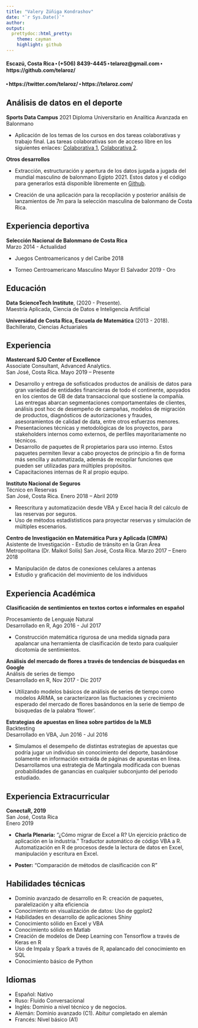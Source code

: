 ```yaml
---
title: "Valery Zúñiga Kondrashov"
date: "`r Sys.Date()`"
author: 
output:
  prettydoc::html_pretty:
    theme: cayman
    highlight: github
---
```


#### Escazú, Costa Rica ⬝ (+506) 8439-4445 ⬝ telaroz@gmail.com ⬝ https://github.com/telaroz/ 
#### ⬝ https://twitter.com/telaroz/ ⬝ https://telaroz.com/

## Análisis de datos en el deporte

**Sports Data Campus** 2021
Diploma Universitario en Analítica Avanzada en Balonmano

* Aplicación de los temas de los cursos en dos tareas colaborativas y trabajo final. Las tareas colaborativas son de acceso libre en los siguientes enlaces: [Colaborativa 1](https://telaroz.github.io/colaborativa1/), [Colaborativa 2](https://telaroz.github.io/colaborativa2/).

**Otros desarrollos**

* Extracción, estructuración y apertura de los datos jugada a jugada del mundial masculino de balonmano Egipto 2021. Estos datos y el código para generarlos está disponible libremente en [Github](https://github.com/telaroz/egipto21).

* Creación de una aplicación para la recopilación y posterior análisis de lanzamientos de 7m para la selección masculina de balonmano de Costa Rica. 


## Experiencia deportiva


**Selección Nacional de Balonmano de Costa Rica**  
Marzo 2014 - Actualidad

- Juegos Centroamericanos y del Caribe 2018

- Torneo Centroamericano Masculino Mayor El Salvador 2019 - Oro

## Educación

**Data ScienceTech Institute**, (2020 - Presente).    
Maestría Aplicada, Ciencia de Datos e Inteligencia Artificial

**Universidad de Costa Rica, Escuela de Matemática** (2013 - 2018).  
Bachillerato, Ciencias Actuariales


## Experiencia 

**Mastercard SJO Center of Excellence**  
Associate Consultant, Advanced Analytics.  
San José, Costa Rica. Mayo 2019 -- Presente

* Desarrollo y entrega de sofisticados productos de análisis de datos para gran variedad de entidades financieras de todo el continente, apoyados en los cientos de GB de data transaccional que sostiene la compañía. Las entregas abarcan segmentaciones comportamentales de clientes, análisis post hoc de desempeño de campañas, modelos de migración de productos, diagnósticos de autorizaciones y fraudes, asesoramientos de calidad de data, entre otros esfuerzos menores.
* Presentaciones técnicas y metodológicas de los proyectos, para stakeholders internos como externos, de perfiles mayoritariamente no técnicos.
* Desarrollo de paquetes de R propietarios para uso interno. Estos paquetes permiten llevar a cabo proyectos de principio a fin de forma más sencilla y automatizada, además de recopilar funciones que pueden ser utilizadas para múltiples propósitos.
* Capacitaciones internas de R al propio equipo.

**Instituto Nacional de Seguros**  
Técnico en Reservas  
San José, Costa Rica. Enero 2018 – Abril 2019

* Reescritura y automatización desde VBA y Excel hacia R del cálculo de las reservas por seguros.
*	Uso de métodos estadístisticos para proyectar reservas y simulación de múltiples escenarios.

**Centro de Investigación en Matemática Pura y Aplicada (CIMPA)**  
Asistente de Investigación - Estudio de tránsito en la Gran Área Metropolitana (Dr. Maikol Solís)
San José, Costa Rica. Marzo 2017 – Enero 2018

* Manipulación de datos de conexiones celulares a antenas
*	Estudio y graficación del movimiento de los individuos

## Experiencia Académica



**Clasificación de sentimientos en textos cortos e informales en español**
 
Procesamiento de Lenguaje Natural  
Desarrollado en R, Ago 2016 - Jul 2017

- Construcción matemática rigurosa de una medida signada para apalancar una herramienta de clasificación de texto para cualquier dicotomía de sentimientos.

**Análisis del mercado de flores a través de tendencias de búsquedas en Google**  
Análisis de series de tiempo  
Desarrollado en R, Nov 2017 - Dic 2017

- Utilizando modelos básicos de análisis de series de tiempo como modelos ARIMA, se caracterizaron las fluctuaciones y crecimiento esperado del mercado de flores basándonos en la serie de tiempo de búsquedas de la palabra 'flower'.


**Estrategias de apuestas en línea sobre partidos de la MLB**  
Backtesting  
Desarrollado en VBA, Jun 2016 - Jul 2016


- Simulamos el desempeño de distintas estrategias de apuestas que podría jugar un individuo sin conocimiento del deporte, basándose solamente en información extraída de páginas de apuestas en línea. Desarrollamos una estrategia de Martingala modificada con buenas probabilidades de ganancias en cualquier subconjunto del periodo estudiado.

## Experiencia Extracurricular

**ConectaR, 2019**  
San José, Costa Rica  
Enero 2019 

* **Charla Plenaria:** "¿Cómo migrar de Excel a R? Un ejercicio práctico de aplicación en la industria."
   Traductor automático de código VBA a R.
   Automatización en R de procesos desde la lectura de datos en Excel, manipulación y escritura en Excel.
  
* **Poster:** "Comparación de métodos de clasificación con R"


## Habilidades técnicas

  - Dominio avanzado de desarrollo en R: creación de paquetes, paralelización y alta eficiencia
  - Conocimiento en visualización de datos: Uso de ggplot2
  - Habilidades en desarrollo de aplicaciones Shiny
  - Conocimiento sólido en Excel y VBA
  - Conocimiento sólido en Matlab
  - Creación de modelos de Deep Learning con Tensorflow a través de Keras en R
  - Uso de Impala y Spark a través de R, apalancado del conocimiento en SQL
  - Conocimiento básico de Python


## Idiomas

- Español: Nativo
- Ruso: Fluido Conversacional 
- Inglés: Dominio a nivel técnico y de negocios.
- Alemán: Dominio avanzado (C1). Abitur completado en alemán
- Francés: Nivel básico (A1)

